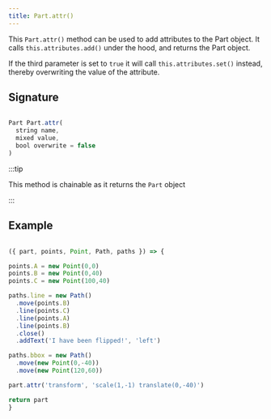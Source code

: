 ```yaml
---
title: Part.attr()
---
```


This `Part.attr()` method can be used to add attributes to the Part object.
It calls `this.attributes.add()` under the hood, and returns the Part object.

If the third parameter is set to `true` it will call `this.attributes.set()`
instead, thereby overwriting the value of the attribute.

## Signature

```js

Part Part.attr(
  string name,
  mixed value,
  bool overwrite = false
)

```

:::tip

This method is chainable as it returns the `Part` object

:::

## Example

<Example caption=" Example of the Part.attr() method">

```js

({ part, points, Point, Path, paths }) => {

points.A = new Point(0,0)
points.B = new Point(0,40)
points.C = new Point(100,40)

paths.line = new Path()
  .move(points.B)
  .line(points.C)
  .line(points.A)
  .line(points.B)
  .close()
  .addText('I have been flipped!', 'left')

paths.bbox = new Path()
  .move(new Point(0,-40))
  .move(new Point(120,60))

part.attr('transform', 'scale(1,-1) translate(0,-40)')

return part
}

```

</Example>

